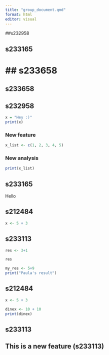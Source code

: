 ```yaml
---
title: "group_document.qmd"
format: html
editor: visual
---
```


##s232958

## s233165


# \## s233658
## s233658

## s232958

```r
x = "Hey :)"
print(x)
```

### New feature
```r
x_list <- c(1, 2, 3, 4, 5)
```
### New analysis
```r
print(x_list)
```


## s233165

Hello


## s212484

```r
x <- 5 + 3
```

## s233113

```r
res <- 3+1

```

```r
res
```

```r
my_res <- 5+9
print("Paula's result")
```

## s212484

```r
x <- 5 + 3
```

```r
dinex <- 10 + 10
print(dinex)
```

## s233113

## This is a new feature (s233113)

